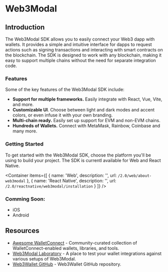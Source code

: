 
# Web3Modal

## Introduction

The Web3Modal SDK allows you to easily connect your Web3 dapp with wallets. It provides a simple and intuitive interface for dapps to request actions such as signing transactions and interacting with smart contracts on the blockchain. The SDK is designed to work with any blockchain, making it easy to support multiple chains without the need for separate integration code.

### Features

Some of the key features of the Web3Modal SDK include:

- **Support for multiple frameworks.** Easily integrate with React, Vue, Vite, and more.
- **Customizable UI**. Choose between light and dark modes and accent colors, or even infuse it with your own branding.
- **Multi-chain ready.** Easily set up support for EVM and non-EVM chains.
- **Hundreds of Wallets.** Connect with MetaMask, Rainbow, Coinbase and many more.

### Getting Started

To get started with the Web3Modal SDK, choose the platform you'll be using to build your project. The SDK is currentl available for Web and React Native.

<Container
  items={[
    {
      name: 'Web',
      description: '',
      url: `/2.0/web/about-web3modal`
    },
    {
      name: 'React Native',
      description: '',
      url: `/2.0/reactnative/web3modal/installation`
    }
  ]}
/>

### Comming Soon:

- iOS
- Android

## Resources

- [Awesome WalletConnect](https://github.com/WalletConnect/awesome-walletconnect) - Community-curated collection of WalletConnect-enabled wallets, libraries, and tools.
- [Web3Modal Laboratory](https://lab.web3modal.com) - A place to test your wallet integrations against various setups of Web3Modal.
- [Web3Wallet GitHub](https://github.com/WalletConnect/walletconnect-monorepo/tree/v2.0/packages/web3wallet) - Web3Wallet GitHub repository.
